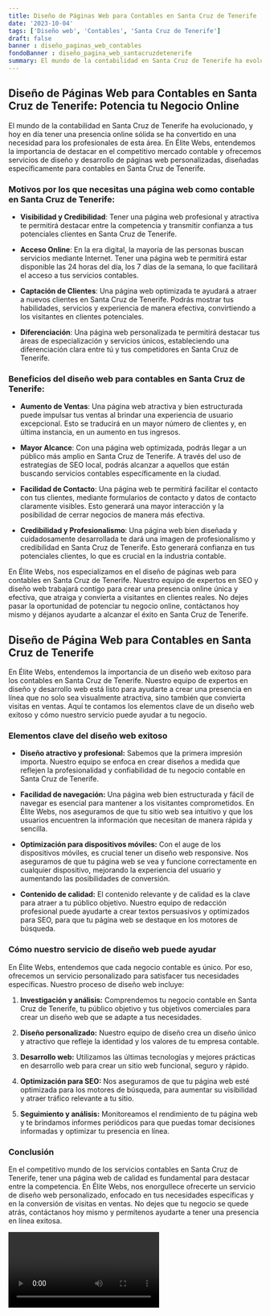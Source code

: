 ```yaml
---
title: Diseño de Páginas Web para Contables en Santa Cruz de Tenerife
date: '2023-10-04'
tags: ['Diseño web', 'Contables', 'Santa Cruz de Tenerife']
draft: false
banner : diseño_paginas_web_contables
fondoBanner : diseño_pagina_web_santacruzdetenerife
summary: El mundo de la contabilidad en Santa Cruz de Tenerife ha evolucionado, y hoy en día tener una presencia online sólida se ha convertido en una necesidad para los profesionales de esta área. En Élite Webs, entendemos la importancia de destacar en el competitivo mercado contable y ofrecemos servicios de diseño y desarrollo de páginas web personalizadas, diseñadas específicamente para contables en Santa Cruz de Tenerife.
---
```


## Diseño de Páginas Web para Contables en Santa Cruz de Tenerife: Potencia tu Negocio Online

El mundo de la contabilidad en Santa Cruz de Tenerife ha evolucionado, y hoy en día tener una presencia online sólida se ha convertido en una necesidad para los profesionales de esta área. En Élite Webs, entendemos la importancia de destacar en el competitivo mercado contable y ofrecemos servicios de diseño y desarrollo de páginas web personalizadas, diseñadas específicamente para contables en Santa Cruz de Tenerife.

### Motivos por los que necesitas una página web como contable en Santa Cruz de Tenerife:

- **Visibilidad y Credibilidad**: Tener una página web profesional y atractiva te permitirá destacar entre la competencia y transmitir confianza a tus potenciales clientes en Santa Cruz de Tenerife.

- **Acceso Online**: En la era digital, la mayoría de las personas buscan servicios mediante Internet. Tener una página web te permitirá estar disponible las 24 horas del día, los 7 días de la semana, lo que facilitará el acceso a tus servicios contables.

- **Captación de Clientes**: Una página web optimizada te ayudará a atraer a nuevos clientes en Santa Cruz de Tenerife. Podrás mostrar tus habilidades, servicios y experiencia de manera efectiva, convirtiendo a los visitantes en clientes potenciales.

- **Diferenciación**: Una página web personalizada te permitirá destacar tus áreas de especialización y servicios únicos, estableciendo una diferenciación clara entre tú y tus competidores en Santa Cruz de Tenerife.

### Beneficios del diseño web para contables en Santa Cruz de Tenerife:

- **Aumento de Ventas**: Una página web atractiva y bien estructurada puede impulsar tus ventas al brindar una experiencia de usuario excepcional. Esto se traducirá en un mayor número de clientes y, en última instancia, en un aumento en tus ingresos.

- **Mayor Alcance**: Con una página web optimizada, podrás llegar a un público más amplio en Santa Cruz de Tenerife. A través del uso de estrategias de SEO local, podrás alcanzar a aquellos que están buscando servicios contables específicamente en la ciudad.

- **Facilidad de Contacto**: Una página web te permitirá facilitar el contacto con tus clientes, mediante formularios de contacto y datos de contacto claramente visibles. Esto generará una mayor interacción y la posibilidad de cerrar negocios de manera más efectiva.

- **Credibilidad y Profesionalismo**: Una página web bien diseñada y cuidadosamente desarrollada te dará una imagen de profesionalismo y credibilidad en Santa Cruz de Tenerife. Esto generará confianza en tus potenciales clientes, lo que es crucial en la industria contable.

En Élite Webs, nos especializamos en el diseño de páginas web para contables en Santa Cruz de Tenerife. Nuestro equipo de expertos en SEO y diseño web trabajará contigo para crear una presencia online única y efectiva, que atraiga y convierta a visitantes en clientes reales. No dejes pasar la oportunidad de potenciar tu negocio online, contáctanos hoy mismo y déjanos ayudarte a alcanzar el éxito en Santa Cruz de Tenerife.

<GifSeo />

<Cta />

## Diseño de Página Web para Contables en Santa Cruz de Tenerife

En Élite Webs, entendemos la importancia de un diseño web exitoso para los contables en Santa Cruz de Tenerife. Nuestro equipo de expertos en diseño y desarrollo web está listo para ayudarte a crear una presencia en línea que no solo sea visualmente atractiva, sino también que convierta visitas en ventas. Aquí te contamos los elementos clave de un diseño web exitoso y cómo nuestro servicio puede ayudar a tu negocio.

### Elementos clave del diseño web exitoso

- **Diseño atractivo y profesional:** Sabemos que la primera impresión importa. Nuestro equipo se enfoca en crear diseños a medida que reflejen la profesionalidad y confiabilidad de tu negocio contable en Santa Cruz de Tenerife.

- **Facilidad de navegación:** Una página web bien estructurada y fácil de navegar es esencial para mantener a los visitantes comprometidos. En Élite Webs, nos aseguramos de que tu sitio web sea intuitivo y que los usuarios encuentren la información que necesitan de manera rápida y sencilla.

- **Optimización para dispositivos móviles:** Con el auge de los dispositivos móviles, es crucial tener un diseño web responsive. Nos aseguramos de que tu página web se vea y funcione correctamente en cualquier dispositivo, mejorando la experiencia del usuario y aumentando las posibilidades de conversión.

- **Contenido de calidad:** El contenido relevante y de calidad es la clave para atraer a tu público objetivo. Nuestro equipo de redacción profesional puede ayudarte a crear textos persuasivos y optimizados para SEO, para que tu página web se destaque en los motores de búsqueda.

### Cómo nuestro servicio de diseño web puede ayudar

En Élite Webs, entendemos que cada negocio contable es único. Por eso, ofrecemos un servicio personalizado para satisfacer tus necesidades específicas. Nuestro proceso de diseño web incluye:

1. **Investigación y análisis:** Comprendemos tu negocio contable en Santa Cruz de Tenerife, tu público objetivo y tus objetivos comerciales para crear un diseño web que se adapte a tus necesidades.

2. **Diseño personalizado:** Nuestro equipo de diseño crea un diseño único y atractivo que refleje la identidad y los valores de tu empresa contable.

3. **Desarrollo web:** Utilizamos las últimas tecnologías y mejores prácticas en desarrollo web para crear un sitio web funcional, seguro y rápido.

4. **Optimización para SEO:** Nos aseguramos de que tu página web esté optimizada para los motores de búsqueda, para aumentar su visibilidad y atraer tráfico relevante a tu sitio.

5. **Seguimiento y análisis:** Monitoreamos el rendimiento de tu página web y te brindamos informes periódicos para que puedas tomar decisiones informadas y optimizar tu presencia en línea.

### Conclusión

En el competitivo mundo de los servicios contables en Santa Cruz de Tenerife, tener una página web de calidad es fundamental para destacar entre la competencia. En Élite Webs, nos enorgullece ofrecerte un servicio de diseño web personalizado, enfocado en tus necesidades específicas y en la conversión de visitas en ventas. No dejes que tu negocio se quede atrás, contáctanos hoy mismo y permítenos ayudarte a tener una presencia en línea exitosa.

<Video />

<CtaBot job='Contables' city='Santa Cruz de Tenerife'/>

<Gmaps query='Santa Cruz de Tenerife+españa+maps' />
